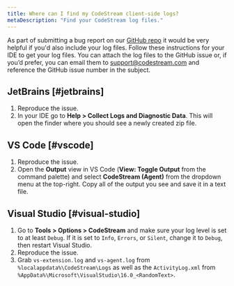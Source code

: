 ```yaml
---
title: Where can I find my CodeStream client-side logs?
metaDescription: "Find your CodeStream log files."
---
```


As part of submitting a bug report on our [GitHub repo](https://github.com/TeamCodeStream/CodeStream/issues) it would be very helpful if you'd also include your log files. Follow these instructions for your IDE to get your log files. You can attach the log files to the GitHub issue or, if you’d prefer, you can email them to [support@codestream.com](mailto:support@codestream.com) and reference the GitHub issue number in the subject.

## JetBrains [#jetbrains]

1. Reproduce the issue.
2. In your IDE go to **Help > Collect Logs and Diagnostic Data**. This will open the finder where you should see a newly created zip file.

## VS Code [#vscode]

1. Reproduce the issue.
2. Open the **Output** view in VS Code (**View: Toggle Output** from the command palette) and select **CodeStream (Agent)** from the dropdown menu at the top-right.
   Copy all of the output you see and save it in a text file.

## Visual Studio [#visual-studio]

1. Go to **Tools > Options > CodeStream** and make sure your log level is set to at least `Debug`. If it is set to `Info`, `Errors`, or `Silent`, change it to `Debug`, then restart Visual Studio.
2. Reproduce the issue.
3. Grab `vs-extension.log` and `vs-agent.log` from `%localappdata%\CodeStream\Logs` as well as the `ActivityLog.xml` from `%AppData%\Microsoft\VisualStudio\16.0_<RandomText>`.
